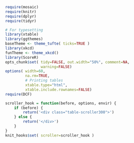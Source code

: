 <!--
% Common elements of a DCF document
-->

<!-- UNCOMMENT THE NEXT LINE FOR PRODUCTION -->
<!--
<link rel="stylesheet" type="text/css" href="http://fonts.googleapis.com/css?family=Lora">
-->

```r
require(mosaic)
require(knitr)
require(dplyr)
require(tidyr)

# For typesetting
library(xtable)
library(ggthemes)
baseTheme <- theme_tufte( ticks=TRUE )
library(xkcd)
funTheme <- theme_xkcd()
library(ScoreR)
opts_chunk$set( tidy=FALSE, out.width="50%", comment=NA,
                warning=FALSE)
options( width=60, 
         na.rm=TRUE,
         # Printing tables
         xtable.type="html",
         xtable.include.rownames=FALSE)
require(DCF)
```

<!-- Change this to add parameters for the scroller -->

```r
scroller_hook = function(before, options, envir) {
    if (before) {
        return('<div class="table-scroller300">')
    } else {
        return('</div>')
    }
}
knit_hooks$set( scroller=scroller_hook ) 
```


